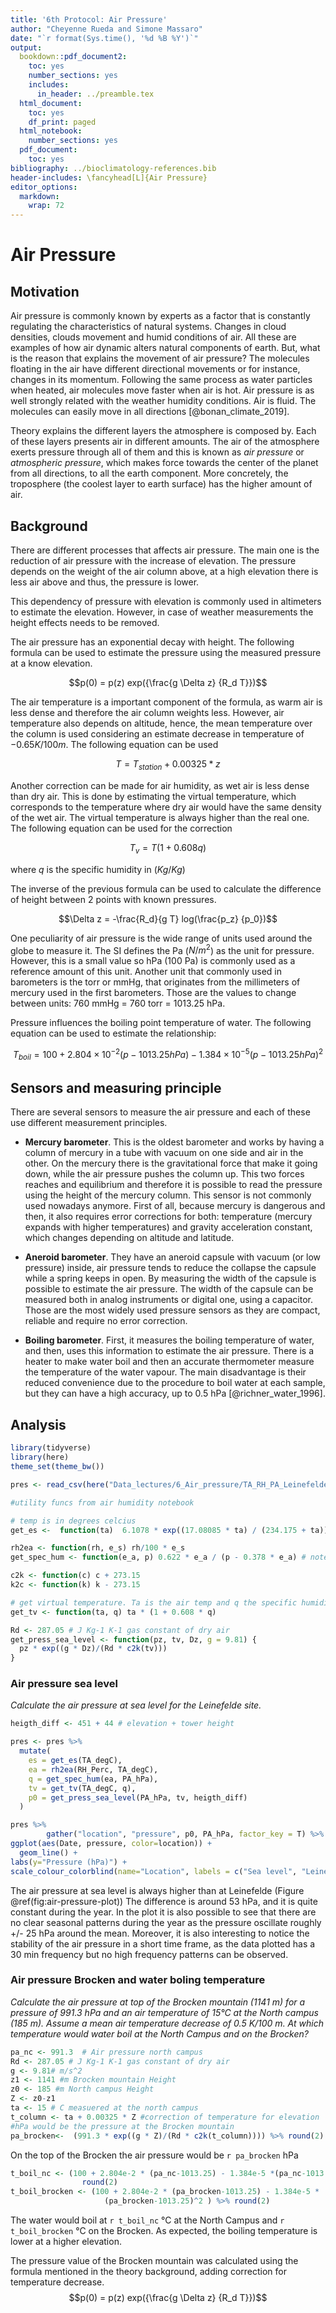 ```yaml
---
title: '6th Protocol: Air Pressure'
author: "Cheyenne Rueda and Simone Massaro"
date: "`r format(Sys.time(), '%d %B %Y')`"
output:
  bookdown::pdf_document2:
    toc: yes
    number_sections: yes
    includes:
      in_header: ../preamble.tex
  html_document:
    toc: yes
    df_print: paged
  html_notebook:
    number_sections: yes
  pdf_document:
    toc: yes
bibliography: ../bioclimatology-references.bib
header-includes: \fancyhead[L]{Air Pressure}
editor_options:
  markdown:
    wrap: 72
---
```


\newpage

# Air Pressure

## Motivation

Air pressure is commonly known by experts as a factor that is constantly
regulating the characteristics of natural systems. Changes in cloud
densities, clouds movement and humid conditions of air. All these are
examples of how air dynamic alters natural components of earth. But,
what is the reason that explains the movement of air pressure? The
molecules floating in the air have different directional movements or
for instance, changes in its momentum. Following the same process as
water particles when heated, air molecules move faster when air is hot.
Air pressure is as well strongly related with the weather humidity
conditions. Air is fluid. The molecules can easily move in all
directions [@bonan_climate_2019].

Theory explains the different layers the atmosphere is composed by. Each
of these layers presents air in different amounts. The air of the
atmosphere exerts pressure through all of them and this is known as *air
pressure* or *atmospheric pressure*, which makes force towards the
center of the planet from all directions, to all the earth component.
More concretely, the troposphere (the coolest layer to earth surface)
has the higher amount of air.

## Background

There are different processes that affects air pressure. The main one is
the reduction of air pressure with the increase of elevation. The
pressure depends on the weight of the air column above, at a high
elevation there is less air above and thus, the pressure is lower.

This dependency of pressure with elevation is commonly used in
altimeters to estimate the elevation. However, in case of weather
measurements the height effects needs to be removed.

The air pressure has an exponential decay with height. The following
formula can be used to estimate the pressure using the measured pressure
at a know elevation.

$$p(0) = p(z) exp({\frac{g \Delta z} {R_d T}})$$

The air temperature is a important component of the formula, as warm air
is less dense and therefore the air column weights less. However, air
temperature also depends on altitude, hence, the mean temperature over
the column is used considering an estimate decrease in temperature of
$-0.65 K /100m$. The following equation can be used

$$T=T_{station}+0.00325*z$$

Another correction can be made for air humidity, as wet air is less
dense than dry air. This is done by estimating the virtual temperature,
which corresponds to the temperature where dry air would have the same
density of the wet air. The virtual temperature is always higher than
the real one. The following equation can be used for the correction

$$T_v = T (1 + 0.608q)$$

where $q$ is the specific humidity in ($Kg/Kg$)

The inverse of the previous formula can be used to calculate the
difference of height between 2 points with known pressures.

$$\Delta z = -\frac{R_d}{g T} log(\frac{p_z} {p_0})$$

One peculiarity of air pressure is the wide range of units used around
the globe to measure it. The SI defines the Pa ($N/m^2$) as the unit for
pressure. However, this is a small value so hPa (100 Pa) is commonly
used as a reference amount of this unit. Another unit that commonly used
in barometers is the torr or mmHg, that originates from the millimeters
of mercury used in the first barometers. Those are the values to change
between units: 760 mmHg = 760 torr = 1013.25 hPa.

Pressure influences the boiling point temperature of water. The
following equation can be used to estimate the relationship:

$$T_{boil} = 100 + 2.804 \times 10^{-2} (p-1013.25hPa) - 1.384 \times 10^{-5} (p-1013.25hPa)^2$$

## Sensors and measuring principle

There are several sensors to measure the air pressure and each of these
use different measurement principles.

-   **Mercury barometer**. This is the oldest barometer and works by
    having a column of mercury in a tube with vacuum on one side and air
    in the other. On the mercury there is the gravitational force that
    make it going down, while the air pressure pushes the column up.
    This two forces reaches and equilibrium and therefore it is possible
    to read the pressure using the height of the mercury column. This
    sensor is not commonly used nowadays anymore. First of all, because
    mercury is dangerous and then, it also requires error corrections
    for both: temperature (mercury expands with higher temperatures) and
    gravity acceleration constant, which changes depending on altitude
    and latitude.

-   **Aneroid barometer**. They have an aneroid capsule with vacuum (or
    low pressure) inside, air pressure tends to reduce the collapse the
    capsule while a spring keeps in open. By measuring the width of the
    capsule is possible to estimate the air pressure. The width of the
    capsule can be measured both in analog instruments or digital one,
    using a capacitor. Those are the most widely used pressure sensors
    as they are compact, reliable and require no error correction.

-   **Boiling barometer**. First, it measures the boiling temperature of
    water, and then, uses this information to estimate the air pressure.
    There is a heater to make water boil and then an accurate
    thermometer measure the temperature of the water vapour. The main
    disadvantage is their reduced convenience due to the procedure to
    boil water at each sample, but they can have a high accuracy, up to
    0.5 hPa [@richner_water_1996].

\newpage

## Analysis

```r
library(tidyverse)
library(here)
theme_set(theme_bw())
```

```r
pres <- read_csv(here("Data_lectures/6_Air_pressure/TA_RH_PA_Leinefelde.csv"))
```

```r
#utility funcs from air humidity notebook

# temp is in degrees celcius
get_es <-  function(ta)  6.1078 * exp((17.08085 * ta) / (234.175 + ta))

rh2ea <- function(rh, e_s) rh/100 * e_s
get_spec_hum <- function(e_a, p) 0.622 * e_a / (p - 0.378 * e_a) # note Kg Kg-1

c2k <- function(c) c + 273.15
k2c <- function(k) k - 273.15

# get virtual temperature. Ta is the air temp and q the specific humidity
get_tv <- function(ta, q) ta * (1 + 0.608 * q)

Rd <- 287.05 # J Kg-1 K-1 gas constant of dry air
get_press_sea_level <- function(pz, tv, Dz, g = 9.81) {
  pz * exp((g * Dz)/(Rd * c2k(tv)))
}

```

### Air pressure sea level

*Calculate the air pressure at sea level for the Leinefelde site.*

```r
heigth_diff <- 451 + 44 # elevation + tower height

pres <- pres %>%
  mutate(
    es = get_es(TA_degC),
    ea = rh2ea(RH_Perc, TA_degC),
    q = get_spec_hum(ea, PA_hPa),
    tv = get_tv(TA_degC, q),
    p0 = get_press_sea_level(PA_hPa, tv, heigth_diff)
  )
```

\newpage

```r
pres %>%
        gather("location", "pressure", p0, PA_hPa, factor_key = T) %>%
ggplot(aes(Date, pressure, color=location)) +
  geom_line() +
labs(y="Pressure (hPa)") +
scale_colour_colorblind(name="Location", labels = c("Sea level", "Leinefelde"))
```

The air pressure at sea level is always higher than at Leinefelde
(Figure \@ref(fig:air-pressure-plot)) The difference is around 53 hPa,
and it is quite constant during the year. In the plot it is also
possible to see that there are no clear seasonal patterns during the
year as the pressure oscillate roughly +/- 25 hPa around the mean.
Moreover, it is also interesting to notice the stability of the air
pressure in a short time frame, as the data plotted has a 30 min
frequency but no high frequency patterns can be observed.

\newpage

### Air pressure Brocken and water boling temperature

*Calculate the air pressure at top of the Brocken mountain (1141 m) for
a pressure of 991.3 hPa and an air temperature of 15°C at the North
campus (185 m). Assume a mean air temperature decrease of 0.5 K/100 m.
At which temperature would water boil at the North Campus and on the
Brocken?*

```r
pa_nc <- 991.3  # Air pressure north campus
Rd <- 287.05 # J Kg-1 K-1 gas constant of dry air
g <- 9.81# m/s^2
z1 <- 1141 #m Brocken mountain Height
z0 <- 185 #m North campus Height
Z <- z0-z1
ta <- 15 # C measuered at the north campus
t_column <- ta + 0.00325 * Z #correction of temperature for elevation
#hPa would be the pressure at the Brocken mountain
pa_brocken<-  (991.3 * exp((g * Z)/(Rd * c2k(t_column)))) %>% round(2)

```

On the top of the Brocken the air pressure would be `r pa_brocken` hPa

```r
t_boil_nc <- (100 + 2.804e-2 * (pa_nc-1013.25) - 1.384e-5 *(pa_nc-1013.25)^2 ) %>%
                round(2)
t_boil_brocken <- (100 + 2.804e-2 * (pa_brocken-1013.25) - 1.384e-5 *
                     (pa_brocken-1013.25)^2 ) %>% round(2)
```

The water would boil at `r t_boil_nc` °C at the North Campus and
`r t_boil_brocken` °C on the Brocken. As expected, the boiling
temperature is lower at a higher elevation.

The pressure value of the Brocken mountain was calculated using the
formula mentioned in the theory background, adding correction for
temperature decrease. $$p(0) = p(z) exp({\frac{g \Delta z} {R_d T}})$$

